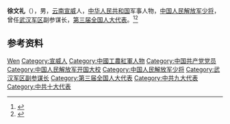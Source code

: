 '''徐文礼'''（{{bd|1920年||1977年|}}），男，[[云南|云南]][[宣威县|宣威]]人，[[中华人民共和国|中华人民共和国]]军事人物，[[中国人民解放军少将|中国人民解放军少将]]，曾任[[武汉军区|武汉军区]]副参谋长，[[第三届全国人大代表|第三届全国人大代表]]。<ref>{{Cite book|title=中国抗日战争人物大词典|author=刘景泉主编; 沈久泉, 王凯捷, 李卓副主编|publisher=天津大学出版社|year=1999|isbn=|location=|pages=}}</ref><ref>{{Cite book|title=中华军事人物大辞典|author=吴如蒿著; 陈策才, 张光彩, 赵功德等副主编|publisher=新华出版社|year=1989|isbn=|location=北京|pages=}}</ref>

== 参考资料 ==
{{reflist}}

{{中国人物小作品}}

{{Authority control}}
{{DEFAULTSORT:Xu徐}}
[[Category:徐姓|Wen]]
[[Category:宣威人|Category:宣威人]]
[[Category:中國工農紅軍人物|Category:中國工農紅軍人物]]
[[Category:中国共产党党员|Category:中国共产党党员]]
[[Category:中国人民解放军开国大校|Category:中国人民解放军开国大校]]
[[Category:中国人民解放军少将|Category:中国人民解放军少将]]
[[Category:武汉军区副参谋长|Category:武汉军区副参谋长]]
[[Category:第三届全国人大代表|Category:第三届全国人大代表]]
[[Category:中共九大代表|Category:中共九大代表]]
[[Category:中共十大代表|Category:中共十大代表]]
